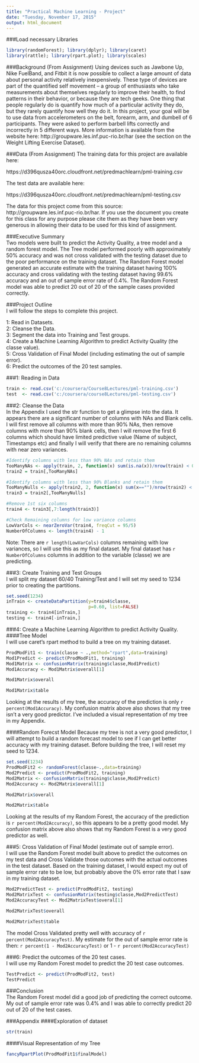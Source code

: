```yaml
---
title: "Practical Machine Learning - Project"
date: "Tuesday, November 17, 2015"
output: html_document
---
```

###Load necessary Libraries
```r
library(randomForest); library(dplyr); library(caret)  
library(rattle); library(rpart.plot); library(scales)
```

###Background (From Assignment)
Using devices such as Jawbone Up, Nike FuelBand, and Fitbit it is now possible to collect a large amount of data about personal activity relatively inexpensively. These type of devices are part of the quantified self movement – a group of enthusiasts who take measurements about themselves regularly to improve their health, to find patterns in their behavior, or because they are tech geeks. One thing that people regularly do is quantify how much of a particular activity they do, but they rarely quantify how well they do it. In this project, your goal will be to use data from accelerometers on the belt, forearm, arm, and dumbell of 6 participants. They were asked to perform barbell lifts correctly and incorrectly in 5 different ways. More information is available from the website here: http://groupware.les.inf.puc-rio.br/har (see the section on the Weight Lifting Exercise Dataset).  

###Data (From Assignment)
The training data for this project are available here: 

https://d396qusza40orc.cloudfront.net/predmachlearn/pml-training.csv

The test data are available here: 

https://d396qusza40orc.cloudfront.net/predmachlearn/pml-testing.csv

The data for this project come from this source: http://groupware.les.inf.puc-rio.br/har. If you use the document you create for this class for any purpose please cite them as they have been very generous in allowing their data to be used for this kind of assignment.  

###Executive Summary  
Two models were built to predict the Activity Quality, a tree model and a random forest model.  The Tree model performed poorly with approximately 50% accuracy and was not cross validated with the testing dataset due to the poor performance on the training dataset.  The Random Forest model generated an accurate estimate with the training dataset having 100% accuracy and cross validating with the testing dataset having 99.6% accuracy and an out of sample error rate of 0.4%.  The Random Forest model was able to predict 20 out of 20 of the sample cases provided correctly.  

###Project Outline  
I will follow the steps to complete this project.  

 1:  Read in Datasets.  
 2:  Cleanse the Data.  
 3:  Segment the data into Training and Test groups.  
 4:  Create a Machine Learning Algorithm to predict Activity Quality (the classe value).  
 5:  Cross Validation of Final Model (including estimating the out of sample error).  
 6:  Predict the outcomes of the 20 test samples.  

###1: Reading in Data  
```r
train <- read.csv('c:/coursera/Course8Lectures/pml-training.csv')
test  <- read.csv('c:/coursera/course8Lectures/pml-testing.csv')
```

###2: Cleanse the Data  
In the Appendix I used the str function to get a glimpse into the data.  It appears there are a significant number of columns with NAs and Blank cells.  I will first remove all columns with more than 90% NAs, then remove columns with more than 90% blank cells, then I will remove the first 6 columns which should have limited predictive value (Name of subject, Timestamps etc) and finally I will verify that there are no remaining columns with near zero variances.  

```r
#Identify columns with less than 90% NAs and retain them
TooManyNAs <- apply(train, 2, function(x) sum(is.na(x))/nrow(train) < 0.9)
train2 = train[,TooManyNAs]

#Identify columns with less than 90% Blanks and retain them
TooManyNulls <- apply(train2, 2, function(x) sum(x=="")/nrow(train2) < 0.9)
train3 = train2[,TooManyNulls]

#Remove 1st six columns
train4 <- train3[,7:length(train3)]

#Check Remaining columns for low variance columns
LowVarCols <- nearZeroVar(train4, freqCut = 95/5)
NumberOfColumns <- length(train4) - 1
```

Note:  There are `r length(LowVarCols)` columns remaining with low variances, so I will use this as my final dataset. My final dataset has `r NumberOfColumns` columns in addition to the variable (classe) we are predicting.   

###3: Create Training and Test Groups  
I will split my dataset 60/40 Training/Test and I will set my seed to 1234 prior to creating the partitions.  
```r
set.seed(1234)
inTrain <- createDataPartition(y=train4$classe,
                               p=0.60, list=FALSE)
training <- train4[inTrain,]
testing <- train4[-inTrain,]
```

###4:  Create a Machine Learning Algorithm to predict Activity Quality.  
####Tree Model  
I will use caret's rpart method to build a tree on my training dataset.  

```r
ProdModFit1 <- train(classe ~ .,method="rpart",data=training)
Mod1Predict <- predict(ProdModFit1, training)
Mod1Matrix <- confusionMatrix(training$classe,Mod1Predict)
Mod1Accuracy <- Mod1Matrix$overall[1]

Mod1Matrix$overall

Mod1Matrix$table
```

Looking at the results of my tree, the accuracy of the prediction is only `r percent(Mod1Accuracy)`.  My confusion matrix above also shows that my tree isn't a very good predictor.  I've included a visual representation of my tree in my Appendix.

####Random Forecst Model
Because my tree is not a very good predictor, I will attempt to build a random forecast model to see if I can get better accuracy with my training dataset.  Before building the tree, I will reset my seed to 1234.  

```r
set.seed(1234)
ProdModFit2 <- randomForest(classe~.,data=training)
Mod2Predict <- predict(ProdModFit2, training)
Mod2Matrix <- confusionMatrix(training$classe,Mod2Predict)
Mod2Accuracy <- Mod2Matrix$overall[1]

Mod2Matrix$overall

Mod2Matrix$table
```

Looking at the results of my Random Forest, the accuracy of the prediction is `r percent(Mod2Accuracy)`, so this appears to be a pretty good model.  My confusion matrix above also shows that my Random Forest is a very good predictor as well.  

###5:  Cross Validation of Final Model (estimate out of sample error).  
I will use the Random Forest model built above to predict the outcomes on my test data and Cross Validate those outcomes with the actual outcomes in the test dataset.  Based on the training dataset, I would expect my out of sample error rate to be low, but probably above the 0% error rate that I saw in my training dataset.  


```r
Mod2PredictTest <- predict(ProdModFit2, testing)
Mod2MatrixTest <- confusionMatrix(testing$classe,Mod2PredictTest)
Mod2AccuracyTest <- Mod2MatrixTest$overal[1]

Mod2MatrixTest$overall

Mod2MatrixTest$table
```

The model Cross Validated pretty well with accuracy of `r percent(Mod2AccuracyTest)`.  My estimate for the out of sample error rate is then: `r percent(1 - Mod2AccuracyTest)` or 1 - `r percent(Mod2AccuracyTest)`

###6:  Predict the outcomes of the 20 test cases.  
I will use my Random Forest model to predict the 20 test case outcomes.  

```r
TestPredict <- predict(ProdModFit2, test)  
TestPredict
```

###Conclusion  
The Random Forest model did a good job of predicting the correct outcome.  My out of sample error rate was 0.4% and I was able to correctly predict 20 out of 20 of the test cases.  

###Appendix
####Exploration of dataset  
```r
str(train)
```

####Visual Representation of my Tree
```r
fancyRpartPlot(ProdModFit1$finalModel)
```
